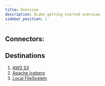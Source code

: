 ```yaml
---
title: Overview
description: OLake getting started overview
sidebar_position: 1
---
```


## Connectors: 


<DocCardList/>


## Destinations

1. [AWS S3](../writers/s3/s3)
2. [Apache Iceberg](../writers/iceberg/iceberg)
3. [Local FileSystem](../writers/local)


